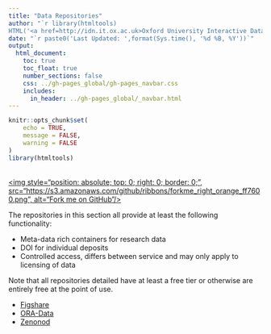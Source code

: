 ```yaml
---
title: "Data Repositories"
author: "`r library(htmltools)
HTML('<a href=http://idn.it.ox.ac.uk>Oxford University Interactive Data Network</a>')`"
date: "`r paste0('Last Updated: ',format(Sys.time(), '%d %B, %Y'))`"
output: 
  html_document:
    toc: true
    toc_float: true
    number_sections: false
    css: ../gh-pages_global/gh-pages_navbar.css
    includes:
      in_header: ../gh-pages_global/_navbar.html
---
```


```r
knitr::opts_chunk$set(
	echo = TRUE,
	message = FALSE,
	warning = FALSE
)
library(htmltools)
```

<a href="https://github.com/martinjhnhadley/OxfordIDN_Shiny-and-Data-Repositories/data-repositories" target="blank">  
<img style="position: absolute; top: 0; right: 0; border: 0;",
             src="https://s3.amazonaws.com/github/ribbons/forkme_right_orange_ff7600.png",
             alt="Fork me on GitHub"/>
</a>


The repositories in this section all provide at least the following functionality:

- Meta-data rich containers for research data
- DOI for individual deposits
- Controlled access, differs between service and may only apply to licensing of data

Note that all repositories detailed have at least a free tier or otherwise are entirely free at the point of use.

- <a href="/OxfordIDN_Shiny-and-Data-Repositories/data-repositories/Figshare">Figshare</a>
- <a href="/OxfordIDN_Shiny-and-Data-Repositories/data-repositories/ORA-Data">ORA-Data</a>
- <a href="/OxfordIDN_Shiny-and-Data-Repositories/data-repositories/Figshare">Zenonod</a>
